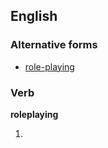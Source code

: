==English==

===Alternative forms===
* [[role-playing]]

===Verb===
'''roleplaying'''

# {{third-person singular of|[[roleplay]]}}